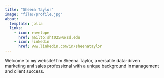 ---
title: "Sheena Taylor"
image: "files/profile.jpg"
about:
  template: jolla
  links:
    - icon: envelope
      href: mailto:sht025@ucsd.edu
    - icon: linkedin
      href: www.linkedin.com/in/sheenataylor
---


Welcome to my website!
I'm Sheena Taylor, a versatile data-driven marketing and sales professional with a unique background in management and client success.